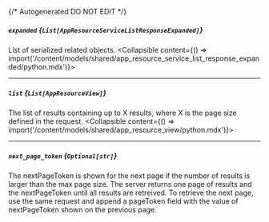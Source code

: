 {/* Autogenerated DO NOT EDIT  */}

##### `expanded` *{`List[AppResourceServiceListResponseExpanded]`}*
List of serialized related objects.
<Collapsible content={() => import('/content/models/shared/app_resource_service_list_response_expanded/python.mdx')}>
</Collapsible>

---
##### `list` *{`List[AppResourceView]`}*
The list of results containing up to X results, where X is the page size defined in the request.
<Collapsible content={() => import('/content/models/shared/app_resource_view/python.mdx')}>
</Collapsible>

---
##### `next_page_token` *{`Optional[str]`}*
The nextPageToken is shown for the next page if the number of results is larger than the max page size.
 The server returns one page of results and the nextPageToken until all results are retreived.
 To retrieve the next page, use the same request and append a pageToken field with the value of nextPageToken shown on the previous page.

